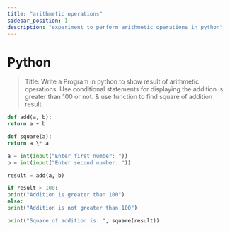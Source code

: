 ```yaml
---
title: "arithmetic operations"
sidebar_position: 1
description: "experiment to perform arithmetic operations in python"
---
```



# <Heading name="banner" description="Arithmetic Operations">Python</Heading>

> Title: Write a Program in python to show result of arithmetic operations. Use conditional statements for displaying the addition is greater than 100 or not. & use function to find square of addition result.

```python
def add(a, b):
return a + b

def square(a):
return a \* a

a = int(input("Enter first number: "))
b = int(input("Enter second number: "))

result = add(a, b)

if result > 100:
print("Addition is greater than 100")
else:
print("Addition is not greater than 100")

print("Square of addition is: ", square(result))
```
